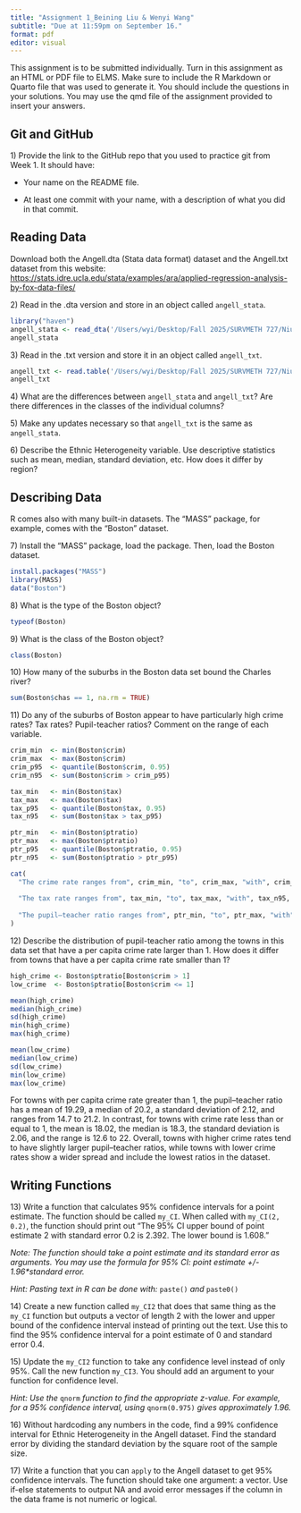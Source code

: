```yaml
---
title: "Assignment 1_Beining Liu & Wenyi Wang"
subtitle: "Due at 11:59pm on September 16."
format: pdf 
editor: visual
---
```


This assignment is to be submitted individually. Turn in this assignment as an HTML or PDF file to ELMS. Make sure to include the R Markdown or Quarto file that was used to generate it. You should include the questions in your solutions. You may use the qmd file of the assignment provided to insert your answers.

## Git and GitHub

1\) Provide the link to the GitHub repo that you used to practice git from Week 1. It should have:

-   Your name on the README file.

-   At least one commit with your name, with a description of what you did in that commit.

## Reading Data

Download both the Angell.dta (Stata data format) dataset and the Angell.txt dataset from this website: <https://stats.idre.ucla.edu/stata/examples/ara/applied-regression-analysis-by-fox-data-files/>

2\) Read in the .dta version and store in an object called `angell_stata`.

```r
library("haven")
angell_stata <- read_dta('/Users/wyi/Desktop/Fall 2025/SURVMETH 727/Niu-Wang-a1/angell.dta')
angell_stata
```

3\) Read in the .txt version and store it in an object called `angell_txt`.

```r
angell_txt <- read.table('/Users/wyi/Desktop/Fall 2025/SURVMETH 727/Niu-Wang-a1/angell.txt')
angell_txt
```

4\) What are the differences between `angell_stata` and `angell_txt`? Are there differences in the classes of the individual columns?

5\) Make any updates necessary so that `angell_txt` is the same as `angell_stata`.

6\) Describe the Ethnic Heterogeneity variable. Use descriptive statistics such as mean, median, standard deviation, etc. How does it differ by region?

## Describing Data

R comes also with many built-in datasets. The "MASS" package, for example, comes with the "Boston" dataset.

7\) Install the "MASS" package, load the package. Then, load the Boston dataset.

```r
install.packages("MASS")     
library(MASS)
data("Boston")              
```

8\) What is the type of the Boston object?

```r
typeof(Boston)
```

9\) What is the class of the Boston object?

```r
class(Boston)
```

10\) How many of the suburbs in the Boston data set bound the Charles river?

```r
sum(Boston$chas == 1, na.rm = TRUE)
```

11\) Do any of the suburbs of Boston appear to have particularly high crime rates? Tax rates? Pupil-teacher ratios? Comment on the range of each variable.

```r
crim_min  <- min(Boston$crim)
crim_max  <- max(Boston$crim)
crim_p95  <- quantile(Boston$crim, 0.95)
crim_n95  <- sum(Boston$crim > crim_p95)

tax_min   <- min(Boston$tax)
tax_max   <- max(Boston$tax)
tax_p95   <- quantile(Boston$tax, 0.95)
tax_n95   <- sum(Boston$tax > tax_p95)

ptr_min   <- min(Boston$ptratio)
ptr_max   <- max(Boston$ptratio)
ptr_p95   <- quantile(Boston$ptratio, 0.95)
ptr_n95   <- sum(Boston$ptratio > ptr_p95)

cat(
  "The crime rate ranges from", crim_min, "to", crim_max, "with", crim_n95, "suburbs above the 95th percentile of", paste0(crim_p95,"."),
  
  "The tax rate ranges from", tax_min, "to", tax_max, "with", tax_n95, "suburbs above the 95th percentile of", paste0(tax_p95, "."),
  
  "The pupil–teacher ratio ranges from", ptr_min, "to", ptr_max, "with", ptr_n95, "suburbs above the 95th percentile of", paste0(ptr_p95,".")
)


```

12\) Describe the distribution of pupil-teacher ratio among the towns in this data set that have a per capita crime rate larger than 1. How does it differ from towns that have a per capita crime rate smaller than 1?

```r
high_crime <- Boston$ptratio[Boston$crim > 1]
low_crime  <- Boston$ptratio[Boston$crim <= 1]

mean(high_crime)
median(high_crime)
sd(high_crime)
min(high_crime)
max(high_crime)

mean(low_crime)
median(low_crime)
sd(low_crime)
min(low_crime)
max(low_crime)
```

For towns with per capita crime rate greater than 1, the pupil–teacher ratio has a mean of 19.29, a median of 20.2, a standard deviation of 2.12, and ranges from 14.7 to 21.2. In contrast, for towns with crime rate less than or equal to 1, the mean is 18.02, the median is 18.3, the standard deviation is 2.06, and the range is 12.6 to 22. Overall, towns with higher crime rates tend to have slightly larger pupil–teacher ratios, while towns with lower crime rates show a wider spread and include the lowest ratios in the dataset.

## Writing Functions

13\) Write a function that calculates 95% confidence intervals for a point estimate. The function should be called `my_CI`. When called with `my_CI(2, 0.2)`, the function should print out "The 95% CI upper bound of point estimate 2 with standard error 0.2 is 2.392. The lower bound is 1.608."

*Note: The function should take a point estimate and its standard error as arguments. You may use the formula for 95% CI: point estimate +/- 1.96\*standard error.*

*Hint: Pasting text in R can be done with:* `paste()` *and* `paste0()`

14\) Create a new function called `my_CI2` that does that same thing as the `my_CI` function but outputs a vector of length 2 with the lower and upper bound of the confidence interval instead of printing out the text. Use this to find the 95% confidence interval for a point estimate of 0 and standard error 0.4.

15\) Update the `my_CI2` function to take any confidence level instead of only 95%. Call the new function `my_CI3`. You should add an argument to your function for confidence level.

*Hint: Use the* `qnorm` *function to find the appropriate z-value. For example, for a 95% confidence interval, using* `qnorm(0.975)` *gives approximately 1.96.*

16\) Without hardcoding any numbers in the code, find a 99% confidence interval for Ethnic Heterogeneity in the Angell dataset. Find the standard error by dividing the standard deviation by the square root of the sample size.

17\) Write a function that you can `apply` to the Angell dataset to get 95% confidence intervals. The function should take one argument: a vector. Use if-else statements to output NA and avoid error messages if the column in the data frame is not numeric or logical.
